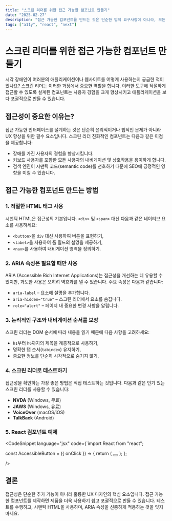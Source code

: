 ```yaml
---
title: "스크린 리더를 위한 접근 가능한 컴포넌트 만들기"
date: "2025-02-27"
description: "접근 가능한 컴포넌트를 만드는 것은 단순한 법적 요구사항이 아니라, 모든 사용자의 UX를 향상시키는 방법이기도 합니다. 시각 장애인을 위한 친화적인 인터페이스를 설계하는 방법을 알아보세요."
tags: ["a11y", "react", "next"]
---
```


# 스크린 리더를 위한 접근 가능한 컴포넌트 만들기

시각 장애인이 여러분의 애플리케이션이나 웹사이트를 어떻게 사용하는지 궁금한 적이 있나요? 스크린 리더는 이러한 과정에서 중요한 역할을 합니다. 이러한 도구에 적절하게 접근할 수 있도록 설계된 컴포넌트는 사용자 경험을 크게 향상시키고 애플리케이션을 보다 포괄적으로 만들 수 있습니다.

## 접근성이 중요한 이유는?

접근 가능한 인터페이스를 설계하는 것은 단순히 윤리적이거나 법적인 문제가 아니라 UX 향상을 위한 필수 요소입니다. 스크린 리더 친화적인 컴포넌트는 다음과 같은 이점을 제공합니다:

- 장애를 가진 사용자의 경험을 향상시킵니다.
- 키보드 사용자를 포함한 모든 사용자의 내비게이션 및 상호작용을 용이하게 합니다.
- 검색 엔진이 시맨틱 코드(semantic code)를 선호하기 때문에 SEO에 긍정적인 영향을 미칠 수 있습니다.

## 접근 가능한 컴포넌트 만드는 방법

### 1. 적절한 HTML 태그 사용

시맨틱 HTML은 접근성의 기본입니다. `<div>` 및 `<span>` 대신 다음과 같은 네이티브 요소를 사용하세요:

- `<button>`을 `div` 대신 사용하여 버튼을 표현하기,
- `<label>`을 사용하여 폼 필드의 설명을 제공하기,
- `<nav>`를 사용하여 내비게이션 영역을 정의하기.

### 2. ARIA 속성은 필요할 때만 사용

ARIA (Accessible Rich Internet Applications)는 접근성을 개선하는 데 유용할 수 있지만, 과도한 사용은 오히려 역효과를 낼 수 있습니다. 주요 속성은 다음과 같습니다:

- `aria-label` – 요소에 설명을 추가합니다.
- `aria-hidden="true"` – 스크린 리더에서 요소를 숨깁니다.
- `role="alert"` – 페이지 내 중요한 변경 사항을 알립니다.

### 3. 논리적인 구조와 내비게이션 순서를 보장

스크린 리더는 DOM 순서에 따라 내용을 읽기 때문에 다음 사항을 고려하세요:

- `h1`부터 `h6`까지의 제목을 계층적으로 사용하기,
- 명확한 탭 순서(`tabindex`) 유지하기,
- 중요한 정보를 단순히 시각적으로 숨기지 않기.

### 4. 스크린 리더로 테스트하기

접근성을 확인하는 가장 좋은 방법은 직접 테스트하는 것입니다. 다음과 같은 인기 있는 스크린 리더를 사용할 수 있습니다:

- **NVDA** (Windows, 무료)
- **JAWS** (Windows, 유료)
- **VoiceOver** (macOS/iOS)
- **TalkBack** (Android)

### 5. React 컴포넌트 예제

<CodeSnippet
    language="jsx"
    code={`import React from "react";

const AccessibleButton = ({ onClick }) => {
    return (
        <button 
            onClick={onClick}
            aria-label="메뉴 확장"
        >
            <span className="hamburger-line"></span>
            <span className="hamburger-line"></span>
            <span className="hamburger-line"></span>
        </button>
    );
};

/>

## 결론

접근성은 단순한 추가 기능이 아니라 훌륭한 UX 디자인의 핵심 요소입니다. 접근 가능한 컴포넌트를 제작하면 제품을 더욱 사용하기 쉽고 포괄적으로 만들 수 있습니다. 테스트를 수행하고, 시맨틱 HTML을 사용하며, ARIA 속성을 신중하게 적용하는 것을 잊지 마세요.
